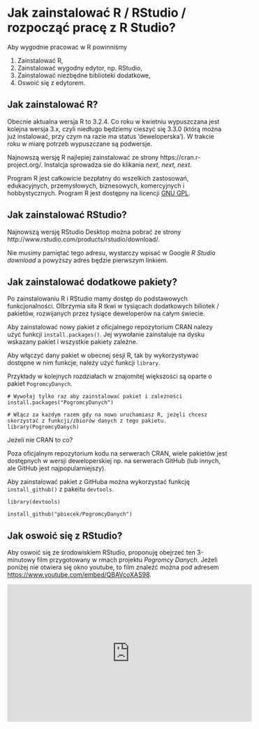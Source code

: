 # Jak zainstalować R / RStudio / rozpocząć pracę z R Studio?

Aby wygodnie pracować w R powinniśmy 

1. Zainstalować R,
2. Zainstalować wygodny edytor, np. RStudio,
3. Zainstalować niezbędne biblioteki dodatkowe,
4. Oswoić się z edytorem.

## Jak zainstalować R?

Obecnie aktualna wersja R to 3.2.4. Co roku w kwietniu wypuszczana jest kolejna wersja 3.x, czyli niedługo będziemy cieszyć się 3.3.0 (którą można już instalować, przy czym na razie ma status 'deweloperska'). W trakcie roku w miarę potrzeb wypuszczane są podwersje.

Najnowszą wersję R najlepiej zainstalować ze strony https://cran.r-project.org/. 
Instalcja sprowadza sie do klikania *next, next, next*.

Program R jest całkowicie bezpłatny do wszelkich zastosowań, edukacyjnych, przemysłowych, biznesowych, komercyjnych i hobbystycznych. Program R jest dostępny na licencji [GNU GPL](https://pl.wikipedia.org/wiki/GNU_General_Public_License).

## Jak zainstalować RStudio?

Najnowszą wersję RStudio Desktop można pobrać ze strony http://www.rstudio.com/products/rstudio/download/.

Nie musimy pamiętać tego adresu, wystarczy wpisać w Google *R Studio download* a powyższy adres będzie pierwszym linkiem.

## Jak zainstalować dodatkowe pakiety?

Po zainstalowaniu R i RStudio mamy dostęp do podstawowych funkcjonalności. Olbrzymia siła R tkwi w tysiącach dodatkowych biliotek / pakietów, rozwijanych przez tysiące deweloperów na całym świecie.

Aby zainstalować nowy pakiet z oficjalnego repozytorium CRAN nalezy użyć funkcji `install.packages()`. Jej wywołanie zainstaluje na dysku wskazany pakiet i wszystkie pakiety zależne. 

Aby włączyć dany pakiet w obecnej sesji R, tak by wykorzystywać dostępne w nim funkcje, należy użyć funkcji `library`.

Przykłady w kolejnych rozdziałach w znajomitej większości są oparte o pakiet `PogromcyDanych`.

```
# Wywołaj tylko raz aby zainstalować pakiet i zależności
install.packages("PogromcyDanych")

# Włącz za każdym razem gdy na nowo uruchamiasz R, jeżęli chcesz skorzystać z funkcji/zbiorów danych z tego pakietu.
library(PogromcyDanych)
```

Jeżeli nie CRAN to co?

Poza oficjalnym repozytorium kodu na serwerach CRAN, wiele pakietów jest dostępnych w wersji deweloperskiej np. na serwerach GitHub (lub innych, ale GitHub jest najpopularniejszy).

Aby zainstalować pakiet z GitHuba można wykorzystać funkcję `install_github()` z pakeitu `devtools`.

```
library(devtools)

install_github("pbiecek/PogromcyDanych")
```

## Jak oswoić się z RStudio?

Aby oswoić się ze środowiskiem RStudio, proponuję obejrzeć ten 3-minutowy film przygotowany w rmach projektu *Pogromcy Danych*. Jeżeli poniżej nie otwiera się okno youtube, to film znaleźć można pod adresem [https://www.youtube.com/embed/QBAVcoXAS98](https://www.youtube.com/embed/QBAVcoXAS98).

<iframe width="560" height="315" src="https://www.youtube.com/embed/QBAVcoXAS98" frameborder="0" allowfullscreen></iframe>
